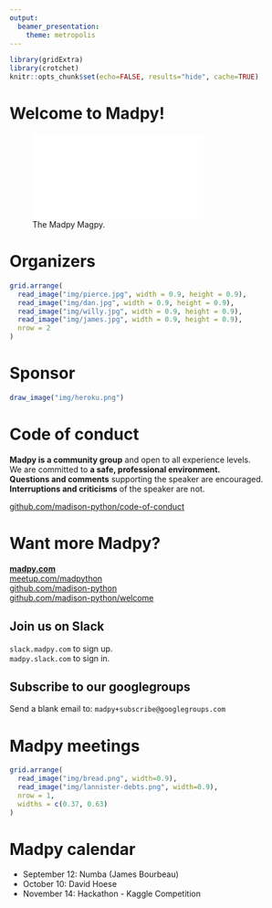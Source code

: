```yaml
---
output:
  beamer_presentation:
    theme: metropolis
---
```

```r
library(gridExtra)
library(crotchet)
knitr::opts_chunk$set(echo=FALSE, results="hide", cache=TRUE)
```

# Welcome to Madpy!

![The Madpy Magpy.](img/madpy-logo.pdf)

# Organizers

```r
grid.arrange(
  read_image("img/pierce.jpg", width = 0.9, height = 0.9),
  read_image("img/dan.jpg", width = 0.9, height = 0.9),
  read_image("img/willy.jpg", width = 0.9, height = 0.9),
  read_image("img/james.jpg", width = 0.9, height = 0.9),
  nrow = 2
)
```

# Sponsor

```r
draw_image("img/heroku.png")
```

# Code of conduct

**Madpy is a community group** and open to all experience levels.  
We are committed to **a safe, professional environment.**  
**Questions and comments** supporting the speaker are encouraged.  
**Interruptions and criticisms** of the speaker are not.

[github.com/madison-python/code-of-conduct](https://github.com/madison-python/code-of-conduct)

# Want more Madpy?

[**madpy.com**](https://madpy.com)  
[meetup.com/madpython](https://www.meetup.com/madpython/)  
[github.com/madison-python](https://github.com/madison-python)  
[github.com/madison-python/welcome](https://github.com/madison-python/welcome)

\bigskip

## Join us on Slack

\bigskip

`slack.madpy.com` to sign up.  
`madpy.slack.com` to sign in.

\bigskip

## Subscribe to our googlegroups

\bigskip

Send a blank email to: `madpy+subscribe@googlegroups.com`

# Madpy meetings

```r
grid.arrange(
  read_image("img/bread.png", width=0.9),
  read_image("img/lannister-debts.png", width=0.9),
  nrow = 1,
  widths = c(0.37, 0.63)
)
```

# Madpy calendar

- September 12: Numba (James Bourbeau)
- October 10: David Hoese
- November 14: Hackathon - Kaggle Competition
